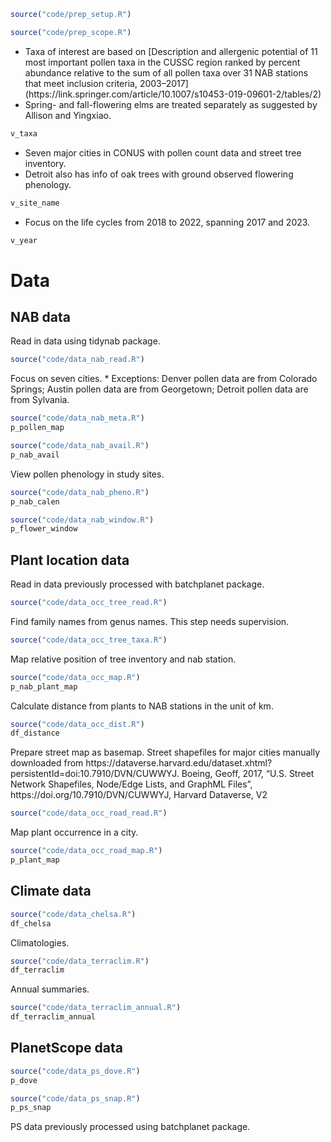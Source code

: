 
```r
source("code/prep_setup.R")
```

```r
source("code/prep_scope.R")
```

* Taxa of interest are based on [Description and allergenic potential of 11 most important pollen taxa in the CUSSC region ranked by percent abundance relative to the sum of all pollen taxa over 31 NAB stations that meet inclusion criteria, 2003–2017] (https://link.springer.com/article/10.1007/s10453-019-09601-2/tables/2)
* Spring- and fall-flowering elms are treated separately as suggested by Allison and Yingxiao.
```r
v_taxa
```

* Seven major cities in CONUS with pollen count data and street tree inventory.
* Detroit also has info of oak trees with ground observed flowering phenology.
```r
v_site_name
```

* Focus on the life cycles from 2018 to 2022, spanning 2017 and 2023.
```r
v_year
```

# Data
## NAB data
Read in data using tidynab package.
```r
source("code/data_nab_read.R")
```

Focus on seven cities.
* Exceptions: Denver pollen data are from Colorado Springs; Austin pollen data are from Georgetown; Detroit pollen data are from Sylvania.
```r
source("code/data_nab_meta.R")
p_pollen_map
```

```r
source("code/data_nab_avail.R")
p_nab_avail
```

View pollen phenology in study sites.
```r
source("code/data_nab_pheno.R")
p_nab_calen
```

```r
source("code/data_nab_window.R")
p_flower_window
```

## Plant location data

Read in data previously processed with batchplanet package.
```r
source("code/data_occ_tree_read.R")
```

Find family names from genus names. This step needs supervision.
```r
source("code/data_occ_tree_taxa.R")
```

Map relative position of tree inventory and nab station.
```r
source("code/data_occ_map.R")
p_nab_plant_map
```

Calculate distance from plants to NAB stations in the unit of km.
```r
source("code/data_occ_dist.R")
df_distance
```

Prepare street map as basemap. Street shapefiles for major cities manually downloaded from https://dataverse.harvard.edu/dataset.xhtml?persistentId=doi:10.7910/DVN/CUWWYJ.
Boeing, Geoff, 2017, "U.S. Street Network Shapefiles, Node/Edge Lists, and GraphML Files", https://doi.org/10.7910/DVN/CUWWYJ, Harvard Dataverse, V2
```r
source("code/data_occ_road_read.R")
```

Map plant occurrence in a city.
```r
source("code/data_occ_road_map.R")
p_plant_map
```

## Climate data
```r
source("code/data_chelsa.R")
df_chelsa
```

Climatologies.
```r
source("code/data_terraclim.R")
df_terraclim
```

Annual summaries.
```r
source("code/data_terraclim_annual.R")
df_terraclim_annual
```

## PlanetScope data

```r
source("code/data_ps_dove.R")
p_dove
```

```r
source("code/data_ps_snap.R")
p_ps_snap
```

PS data previously processed using batchplanet package.
